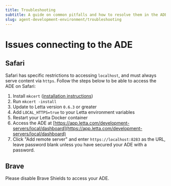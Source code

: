 ```yaml
---
title: Troubleshooting
subtitle: A guide on common pitfalls and how to resolve them in the ADE
slug: agent-development-environment/troubleshooting
---
```



# Issues connecting to the ADE

## <Icon icon="safari" iconType="solid" /> Safari
Safari has specific restrictions to accessing `localhost`, and must always serve content via `https`.
Follow the steps below to be able to access the ADE on Safari:
1. Install `mkcert` ([installation instructions](https://github.com/FiloSottile/mkcert?tab=readme-ov-file#installation))
2. Run `mkcert -install`
3. Update to Letta version `0.6.3` or greater
4. Add `LOCAL_HTTPS=true` to your Letta environment variables
5. Restart your Letta Docker container
6. Access the ADE at [https://app.letta.com/development-servers/local/dashboard](https://app.letta.com/development-servers/local/dashboard)
7. Click "Add remote server" and enter `https://localhost:8283` as the URL, leave password blank unless you have secured your ADE with a password.

## <Icon icon="brave" iconType="solid" /> Brave
Please disable Brave Shields to access your ADE.

